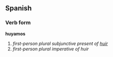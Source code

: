 ==Spanish==
===Verb form===
'''huyamos'''

# ''first-person plural subjunctive present of [[huir]]''
# ''first-person plural imperative of huir''